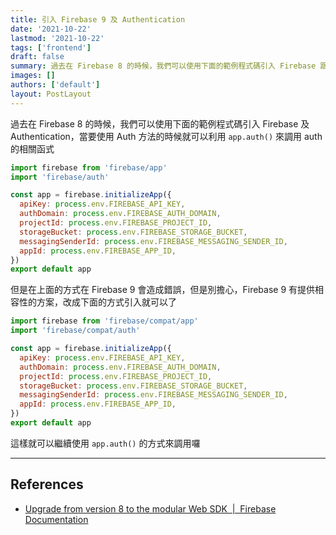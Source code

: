 ```yaml
---
title: 引入 Firebase 9 及 Authentication
date: '2021-10-22'
lastmod: '2021-10-22'
tags: ['frontend']
draft: false
summary: 過去在 Firebase 8 的時候，我們可以使用下面的範例程式碼引入 Firebase 跟 Authentication，當要使用 Auth 方法的時候就可以利用 app.auth() 來調用 auth 的相關函式
images: []
authors: ['default']
layout: PostLayout
---
```


過去在 Firebase 8 的時候，我們可以使用下面的範例程式碼引入 Firebase 及 Authentication，當要使用 Auth 方法的時候就可以利用 `app.auth()` 來調用 auth 的相關函式

```javascript
import firebase from 'firebase/app'
import 'firebase/auth'

const app = firebase.initializeApp({
  apiKey: process.env.FIREBASE_API_KEY,
  authDomain: process.env.FIREBASE_AUTH_DOMAIN,
  projectId: process.env.FIREBASE_PROJECT_ID,
  storageBucket: process.env.FIREBASE_STORAGE_BUCKET,
  messagingSenderId: process.env.FIREBASE_MESSAGING_SENDER_ID,
  appId: process.env.FIREBASE_APP_ID,
})
export default app
```

但是在上面的方式在 Firebase 9 會造成錯誤，但是別擔心，Firebase 9 有提供相容性的方案，改成下面的方式引入就可以了

```javascript
import firebase from 'firebase/compat/app'
import 'firebase/compat/auth'

const app = firebase.initializeApp({
  apiKey: process.env.FIREBASE_API_KEY,
  authDomain: process.env.FIREBASE_AUTH_DOMAIN,
  projectId: process.env.FIREBASE_PROJECT_ID,
  storageBucket: process.env.FIREBASE_STORAGE_BUCKET,
  messagingSenderId: process.env.FIREBASE_MESSAGING_SENDER_ID,
  appId: process.env.FIREBASE_APP_ID,
})
export default app
```

這樣就可以繼續使用 `app.auth()` 的方式來調用囉

---

## References

- [Upgrade from version 8 to the modular Web SDK  |  Firebase Documentation](https://firebase.google.com/docs/web/modular-upgrade)
